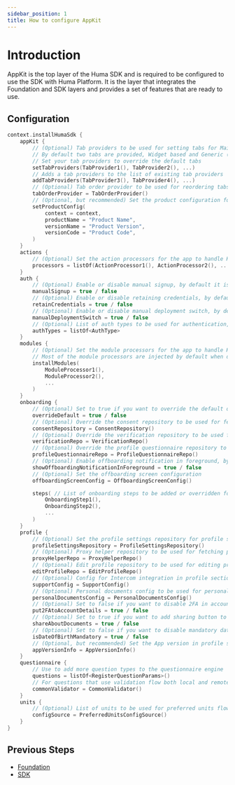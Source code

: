 ```yaml
---
sidebar_position: 1
title: How to configure AppKit
---
```


# Introduction

AppKit is the top layer of the Huma SDK and is required to be configured to use the SDK with Huma
Platform. It is the layer that integrates the Foundation and SDK layers and provides a set of
features that are ready to use.

## Configuration
```kotlin
context.installHumaSdk {
    appKit {
        // (Optional) Tab providers to be used for setting tabs for Main user flow. 
        // By default two tabs are provided, Widget based and Generic (ToDo, Track, Learn, Profile)
        // Set your tab providers to override the default tabs
        setTabProviders(TabProvider1(), TabProvider2(), ...)
        // Adds a tab providers to the list of existing tab providers
        addTabProviders(TabProvider3(), TabProvider4(), ...)
        // (Optional) Tab order provider to be used for reordering tabs provided by TapProviders
        tabOrderProvider = TabOrderProvider()
        // (Optional, but recommended) Set the product configuration for the app
        setProductConfig(
            context = context,
            productName = "Product Name",
            versionName = "Product Version",
            versionCode = "Product Code",
        )
    }
    actions {
        // (Optional) Set the action processors for the app to handle Huma specific key actions
        processors = listOf(ActionProcessor1(), ActionProcessor2(), ...)
    }
    auth {
        // (Optional) Enable or disable manual signup, by default it is false
        manualSignup = true / false
        // (Optional) Enable or disable retaining credentials, by default it is false
        retainCredentials = true / false
        // (Optional) Enable or disable manual deployment switch, by default it is false
        manualDeploymentSwitch = true / false
        // (Optional) List of auth types to be used for authentication, by default it is Email
        authTypes = listOf<AuthType>
    }
    modules {
        // (Optional) Set the module processors for the app to handle Huma specific modules. 
        // Most of the module processors are injected by default when dependencies are added
        installModules(
            ModuleProcessor1(),
            ModuleProcessor2(),
            ...
        )
    }
    onboarding {
        // (Optional) Set to true if you want to override the default onboarding steps, by default it is false
        overrideDefault = true / false
        // (Optional) Override the consent repository to be used for fetching consents
        consentRepository = ConsentRepository()
        // (Optional) Override the verification repository to be used for fetching verifications
        verificationRepo = VerificationRepo()
        // (Optional) Override the profile questionnaire repository to be used for fetching profile questionnaires
        profileQuestionnaireRepo = ProfileQuestionnaireRepo()
        // (Optional) Enable offboarding notification in foreground, by default it is true
        showOffboardingNotificationInForeground = true / false
        // (Optional) Set the offboarding screen configuration
        offboardingScreenConfig = OffboardingScreenConfig()

        steps( // List of onboarding steps to be added or overridden for onboarding
            OnboardingStep1(),
            OnboardingStep2(),
            ...
        )
    }
    profile {
        // (Optional) Set the profile settings repository for profile screen, it's recommended to use settings{} block to step up the profile settings
        profileSettingsRepository = ProfileSettingsRepository()
        // (Optional) Proxy helper repository to be used for fetching proxy helper data
        proxyHelperRepo = ProxyHelperRepo()
        // (Optional) Edit profile repository to be used for editing profile
        editProfileRepo = EditProfileRepo()
        // (Optional) Config for Intercom integration in profile section (https://www.intercom.com)
        supportConfig = SupportConfig()
        // (Optional) Personal documents config to be used for personal documents
        personalDocumentsConfig = PersonalDocumentsConfig()
        // (Optional) Set to false if you want to disable 2FA in account details, by default it is true
        put2FAtoAccountDetails = true / false
        // (Optional) Set to true if you want to add sharing button to About section documents, by default it is false
        shareAboutDocuments = true / false
        // (Optional) Set to false if you want to disable mandatory date of birth in profile, by default it is true
        isDateOfBirthMandatory = true / false
        // (Optional, but recommended) Set the App version in profile settings, used to display the version in the profile about screen
        appVersionInfo = AppVersionInfo()
    }
    questionnaire {
        // Use to add more question types to the questionnaire engine
        questions = listOf<RegisterQuestionParams>()
        // For questions that use validation flow both local and remote
        commonValidator = CommonValidator()
    }
    units {
        // (Optional) List of units to be used for preferred units flow. By default it is empty and set by AppKit
        configSource = PreferredUnitsConfigSource()
    }
}
```

## Previous Steps

* [Foundation](../Foundation/Android)
* [SDK](../SDK/Android)

